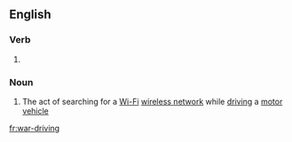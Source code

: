 ==English==

===Verb===
{{head|en|present participle}}

# {{present participle of|war-drive|lang=en|nocat=1}}

===Noun===
{{en-noun|-}}

# The act of searching for a [[Wi-Fi]] [[wireless network]] while [[driving]] a [[motor vehicle]]

[[fr:war-driving]]